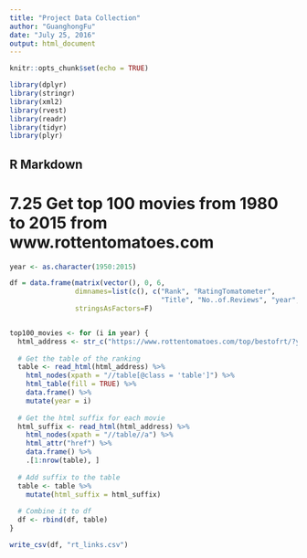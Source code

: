 ```yaml
---
title: "Project Data Collection"
author: "GuanghongFu"
date: "July 25, 2016"
output: html_document
---
```


```r
knitr::opts_chunk$set(echo = TRUE)

library(dplyr)
library(stringr)
library(xml2)
library(rvest)
library(readr)
library(tidyr)
library(plyr)
```

## R Markdown

# 7.25 Get top 100 movies from 1980 to 2015 from www.rottentomatoes.com
```r
year <- as.character(1950:2015)

df = data.frame(matrix(vector(), 0, 6,
                dimnames=list(c(), c("Rank", "RatingTomatometer", 
                                     "Title", "No..of.Reviews", "year", "html_suffix"))),
                stringsAsFactors=F)


top100_movies <- for (i in year) {
  html_address <- str_c("https://www.rottentomatoes.com/top/bestofrt/?year=", i)
  
  # Get the table of the ranking
  table <- read_html(html_address) %>%
    html_nodes(xpath = "//table[@class = 'table']") %>%
    html_table(fill = TRUE) %>% 
    data.frame() %>%
    mutate(year = i)
  
  # Get the html suffix for each movie 
  html_suffix <- read_html(html_address) %>%
    html_nodes(xpath = "//table//a") %>%
    html_attr("href") %>%
    data.frame() %>%
    .[1:nrow(table), ]
  
  # Add suffix to the table
  table <- table %>%
    mutate(html_suffix = html_suffix)
    
  # Combine it to df
  df <- rbind(df, table)
}

write_csv(df, "rt_links.csv")
```

